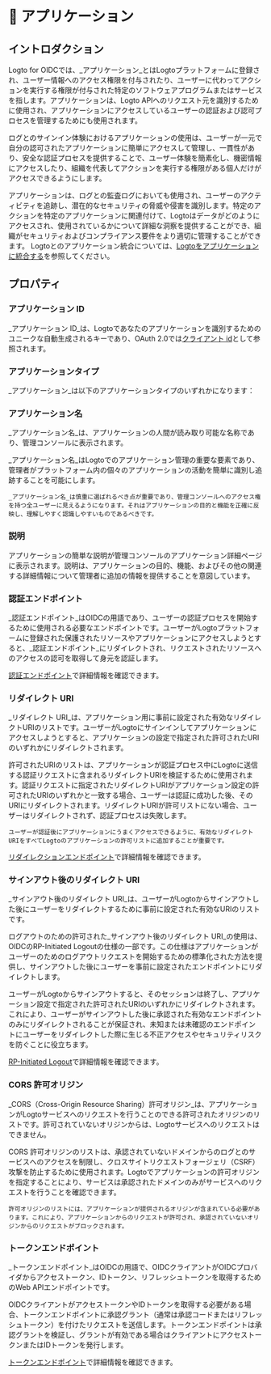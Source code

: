 
# 📱 アプリケーション

## イントロダクション

Logto for OIDCでは、_アプリケーション_とはLogtoプラットフォームに登録され、ユーザー情報へのアクセス権限を付与されたり、ユーザーに代わってアクションを実行する権限が付与された特定のソフトウェアプログラムまたはサービスを指します。アプリケーションは、Logto APIへのリクエスト元を識別するために使用され、アプリケーションにアクセスしているユーザーの認証および認可プロセスを管理するためにも使用されます。

ログとのサインイン体験におけるアプリケーションの使用は、ユーザーが一元で自分の認可されたアプリケーションに簡単にアクセスして管理し、一貫性があり、安全な認証プロセスを提供することで、ユーザー体験を簡素化し、機密情報にアクセスしたり、組織を代表してアクションを実行する権限がある個人だけがアクセスできるようにします。

アプリケーションは、ログとの監査ログにおいても使用され、ユーザーのアクティビティを追跡し、潜在的なセキュリティの脅威や侵害を識別します。特定のアクションを特定のアプリケーションに関連付けて、Logtoはデータがどのようにアクセスされ、使用されているかについて詳細な洞察を提供することができ、組織がセキュリティおよびコンプライアンス要件をより適切に管理することができます。
Logtoとのアプリケーション統合については、[Logtoをアプリケーションに統合する](../../recipes/integrate-logto)を参照してください。

## プロパティ

### アプリケーション ID

_アプリケーション ID_は、Logtoであなたのアプリケーションを識別するためのユニークな自動生成されるキーであり、OAuth 2.0では[クライアント id](https://www.oauth.com/oauth2-servers/client-registration/client-id-secret/)として参照されます。

### アプリケーションタイプ

_アプリケーション_は以下のアプリケーションタイプのいずれかになります：

<ApplicationTypesIntro />

### アプリケーション名

_アプリケーション名_は、アプリケーションの人間が読み取り可能な名称であり、管理コンソールに表示されます。

_アプリケーション名_はLogtoでのアプリケーション管理の重要な要素であり、管理者がプラットフォーム内の個々のアプリケーションの活動を簡単に識別し追跡することを可能にします。

```
_アプリケーション名_は慎重に選ばれるべき点が重要であり、管理コンソールへのアクセス権を持つ全ユーザーに見えるようになります。それはアプリケーションの目的と機能を正確に反映し、理解しやすく認識しやすいものであるべきです。
```

### 説明

アプリケーションの簡単な説明が管理コンソールのアプリケーション詳細ページに表示されます。説明は、アプリケーションの目的、機能、およびその他の関連する詳細情報について管理者に追加の情報を提供することを意図しています。

### 認証エンドポイント

_認証エンドポイント_はOIDCの用語であり、ユーザーの認証プロセスを開始するために使用される必要なエンドポイントです。ユーザーがLogtoプラットフォームに登録された保護されたリソースやアプリケーションにアクセスしようとすると、_認証エンドポイント_にリダイレクトされ、リクエストされたリソースへのアクセスの認可を取得して身元を認証します。

[認証エンドポイント](https://openid.net/specs/openid-connect-core-1_0.html#AuthorizationEndpoint)で詳細情報を確認できます。

### リダイレクト URI

_リダイレクト URI_は、アプリケーション用に事前に設定された有効なリダイレクトURIのリストです。ユーザーがLogtoにサインインしてアプリケーションにアクセスしようとすると、アプリケーションの設定で指定された許可されたURIのいずれかにリダイレクトされます。

許可されたURIのリストは、アプリケーションが認証プロセス中にLogtoに送信する認証リクエストに含まれるリダイレクトURIを検証するために使用されます。認証リクエストに指定されたリダイレクトURIがアプリケーション設定の許可されたURIのいずれかと一致する場合、ユーザーは認証に成功した後、そのURIにリダイレクトされます。リダイレクトURIが許可リストにない場合、ユーザーはリダイレクトされず、認証プロセスは失敗します。

```
ユーザーが認証後にアプリケーションにうまくアクセスできるように、有効なリダイレクトURIをすべてLogtoのアプリケーションの許可リストに追加することが重要です。
```

[リダイレクションエンドポイント](https://datatracker.ietf.org/doc/html/rfc6749#section-3.1.2)で詳細情報を確認できます。

### サインアウト後のリダイレクト URI

_サインアウト後のリダイレクト URI_は、ユーザーがLogtoからサインアウトした後にユーザーをリダイレクトするために事前に設定された有効なURIのリストです。

ログアウトのための許可された_サインアウト後のリダイレクト URI_の使用は、OIDCのRP-Initiated Logoutの仕様の一部です。この仕様はアプリケーションがユーザーのためのログアウトリクエストを開始するための標準化された方法を提供し、サインアウトした後にユーザーを事前に設定されたエンドポイントにリダイレクトします。

ユーザーがLogtoからサインアウトすると、そのセッションは終了し、アプリケーション設定で指定された許可されたURIのいずれかにリダイレクトされます。これにより、ユーザーがサインアウトした後に承認された有効なエンドポイントのみにリダイレクトされることが保証され、未知または未確認のエンドポイントにユーザーをリダイレクトした際に生じる不正アクセスやセキュリティリスクを防ぐことに役立ちます。

[RP-Initiated Logout](https://openid.net/specs/openid-connect-rpinitiated-1_0.html#RPLogout)で詳細情報を確認できます。

### CORS 許可オリジン

_CORS（Cross-Origin Resource Sharing）許可オリジン_は、アプリケーションがLogtoサービスへのリクエストを行うことのできる許可されたオリジンのリストです。許可されていないオリジンからは、Logtoサービスへのリクエストはできません。

CORS 許可オリジンのリストは、承認されていないドメインからのログとのサービスへのアクセスを制限し、クロスサイトリクエストフォージェリ（CSRF）攻撃を防止するために使用されます。Logtoでアプリケーションの許可オリジンを指定することにより、サービスは承認されたドメインのみがサービスへのリクエストを行うことを確認できます。

```
許可オリジンのリストには、アプリケーションが提供されるオリジンが含まれている必要があります。これにより、アプリケーションからのリクエストが許可され、承認されていないオリジンからのリクエストがブロックされます。
```

### トークンエンドポイント

_トークンエンドポイント_はOIDCの用語で、OIDCクライアントがOIDCプロバイダからアクセストークン、IDトークン、リフレッシュトークンを取得するためのWeb APIエンドポイントです。

OIDCクライアントがアクセストークンやIDトークンを取得する必要がある場合、トークンエンドポイントに承認グラント（通常は承認コードまたはリフレッシュトークン）を付けたリクエストを送信します。トークンエンドポイントは承認グラントを検証し、グラントが有効である場合はクライアントにアクセストークンまたはIDトークンを発行します。

[トークンエンドポイント](https://openid.net/specs/openid-connect-core-1_0.html#TokenEndpoint)で詳細情報を確認できます。